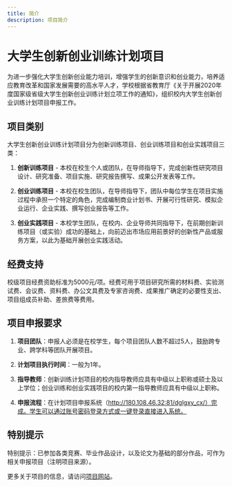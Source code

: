 ```yaml
---
title: 简介
description: 项目简介
---
```


# 大学生创新创业训练计划项目

为进一步强化大学生创新创业能力培训，增强学生的创新意识和创业能力，培养适应教育改革和国家发展需要的高水平人才，学校根据省教育厅《关于开展2020年度国家级省级大学生创新创业训练计划立项工作的通知》，组织校内大学生创新创业训练计划项目申报工作。

## 项目类别

大学生创新创业训练计划项目分为创新训练项目、创业训练项目和创业实践项目三类：

1. **创新训练项目** - 本校在校生个人或团队，在导师指导下，完成创新性研究项目设计、研究准备、项目实施、研究报告撰写、成果公开发表等工作。

2. **创业训练项目** - 本校在校生团队，在导师指导下，团队中每位学生在项目实施过程中承担一个特定的角色，完成编制商业计划书、开展可行性研究、模拟企业运行、企业实践、撰写创业报告等工作。

3. **创业实践项目** - 本校学生团队，在校内、企业导师共同指导下，在前期创新训练项目（或实验）成功的基础上，向前迈出市场应用前景好的创新性产品或服务方案，以此为基础开展创业实践活动。

## 经费支持

校级项目经费资助标准为5000元/项。经费可用于项目研究所需的材料费、实验测试费、会议费、资料费、办公文具费及专家咨询费、成果推广确定的必要性支出、项目组成员补助、差旅费等费用。

## 项目申报要求

1. **项目团队**：申报人必须是在校学生，每个项目团队人数不超过5人，鼓励跨专业、跨学科等团队开展项目。

2. **计划项目执行时间**：一般为1年。

3. **指导教师**：创新训练计划项目的校内指导教师应具有中级以上职称或硕士及以上学位；创业训练和创业实践项目的校内第一指导教师应具有中级以上职称。

4. **申报流程**：在计划项目申报系统（http://180.108.46.32:81/dglgxy_cx/）完成。学生可以通过账号密码登录方式或一键登录直接进入系统。

## 特别提示

特别提示：已参加各类竞赛、毕业作品设计，以及论文为基础的部分作品，可作为相关申报项目（注明项目来源）。

更多关于项目的信息，请访问[项目网站](http://180.108.46.32:81/dglgxy_cx/)。 